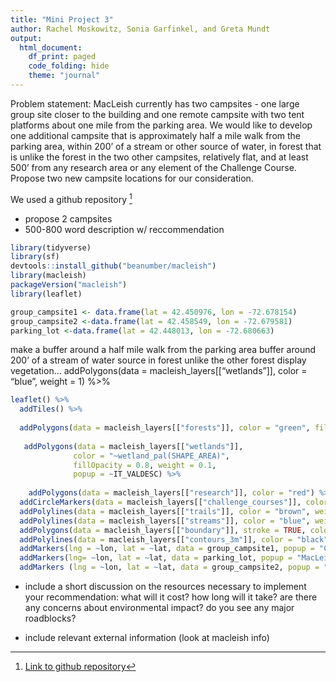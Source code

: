 ```yaml
---
title: "Mini Project 3"
author: Rachel Moskowitz, Sonia Garfinkel, and Greta Mundt
output: 
  html_document:
    df_print: paged
    code_folding: hide
    theme: "journal"
---
```


Problem statement: MacLeish currently has two campsites - one large group site closer to the building and one remote campsite with two tent platforms about one mile from the parking area. We would like to develop one additional campsite that is approximately half a mile walk from the parking area, within 200’ of a stream or other source of water, in forest that is unlike the forest in the two other campsites, relatively flat, and at least 500’ from any research area or any element of the Challenge Course. Propose two new campsite locations for our consideration.


We used a github repository [^1]


- propose 2 campsites
- 500-800 word description w/ reccommendation

```r
library(tidyverse)
library(sf)
devtools::install_github("beanumber/macleish")
library(macleish)
packageVersion("macleish")
library(leaflet)
```


```r
group_campsite1 <- data.frame(lat = 42.450976, lon = -72.678154)
group_campsite2 <-data.frame(lat = 42.458549, lon = -72.679581)
parking_lot <-data.frame(lat = 42.448013, lon = -72.680663)
```

make a buffer around a half mile walk from the parking area
buffer around 200' of a stream of water source
in forest unlike the other forest 
display vegetation...
 addPolygons(data = macleish_layers[["wetlands"]], color = "blue", weight = 1) %>%

```r

leaflet() %>%
  addTiles() %>%
  
  addPolygons(data = macleish_layers[["forests"]], color = "green", fillOpacity = 5,  weight = 1, popup = ~Sheet1__Na) %>%
  
   addPolygons(data = macleish_layers[["wetlands"]], 
              color = "~wetland_pal(SHAPE_AREA)", 
              fillOpacity = 0.8, weight = 0.1, 
              popup = ~IT_VALDESC) %>%
  
    addPolygons(data = macleish_layers[["research"]], color = "red") %>%
  addCircleMarkers(data = macleish_layers[["challenge_courses"]], color = "red") %>%
  addPolylines(data = macleish_layers[["trails"]], color = "brown", weight = 1) %>%
  addPolylines(data = macleish_layers[["streams"]], color = "blue", weight = 1) %>%
  addPolygons(data = macleish_layers[["boundary"]], stroke = TRUE, color = "black", fill = NA, weight = 2, opacity = 2) %>%
  addPolylines(data = macleish_layers[["contours_3m"]], color = "black", weight = 1) %>%
  addMarkers(lng = ~lon, lat = ~lat, data = group_campsite1, popup = "Current Group Campsite") %>%
  addMarkers(lng= ~lon, lat = ~lat, data = parking_lot, popup = "MacLeish Parking Lot") %>%
  addMarkers (lng = ~lon, lat = ~lat, data = group_campsite2, popup = "Current Group Campsite (Remote)")
```




- include a short discussion on the resources necessary to implement your recommendation:
what will it cost?
how long will it take?
are there any concerns about environmental impact?
do you see any major roadblocks?


- include relevant external information (look at macleish info)



[^1]: [Link to github repository](https://github.com/rmoskowitz/mp3)